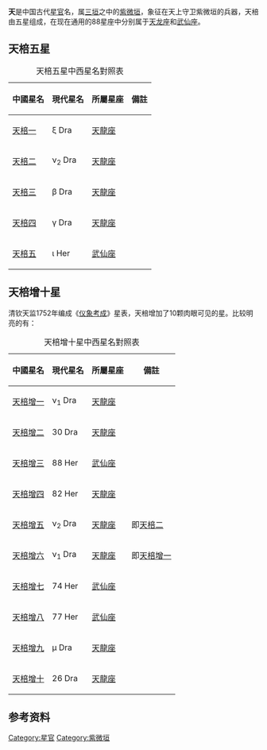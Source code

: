'''天{{Zy|棓|-{zh-cn:bàng; zh-tw: ㄅㄤˋ; zh-hk:paang5;}-}}'''是中国古代[[星官|星官]]名，属[[三垣|三垣]]之中的[[紫微垣|紫微垣]]，象征在天上守卫紫微垣的兵器{{Better source|reason=此處原本引用360doc為來源，為不可靠來源|date=2019年5月}}，天棓由五星组成，在现在通用的88星座中分别属于[[天龙座|天龙座]]和[[武仙座|武仙座]]。

==天棓五星==
{| class="wikitable"  align="center" style="text-align:center; width:100%"
|+天棓五星中西星名對照表
|-
! 中國星名 !! 現代星名 !! 所屬星座 !! 備註
|-
| [[天棓一|天棓一]] || ξ Dra || [[天龍座|天龍座]] || 
|-
| [[天棓二|天棓二]] || ν<sub>2</sub> Dra || [[天龍座|天龍座]] || 
|-
| [[天棓三|天棓三]] || β Dra || [[天龍座|天龍座]] || 
|-
| [[天棓四|天棓四]] || γ Dra || [[天龍座|天龍座]] || 
|-
| [[天棓五|天棓五]] || ι Her || [[武仙座|武仙座]] || 
|}

==天棓增十星==
清钦天监1752年编成《[[仪象考成|仪象考成]]》星表，天棓增加了10颗肉眼可见的星。比较明亮的有：
{| class="wikitable"  align="center" style="text-align:center; width:100%"
|+天棓增十星中西星名對照表
|-
! 中國星名 !! 現代星名 !! 所屬星座 !! 備註
|-
| [[天棓增一|天棓增一]] || ν<sub>1</sub> Dra || [[天龍座|天龍座]] || 
|-
| [[天棓增二|天棓增二]] || 30 Dra || [[天龍座|天龍座]] || 
|-
| [[天棓增三|天棓增三]] || 88 Her || [[武仙座|武仙座]] || 
|-
| [[天棓增四|天棓增四]] || 82 Her || [[天龍座|天龍座]] || 
|-
| [[天棓增五|天棓增五]] || ν<sub>2</sub> Dra || [[天龍座|天龍座]] || 即[[天棓二|天棓二]]
|-
| [[天棓增六|天棓增六]] || ν<sub>1</sub> Dra || [[天龍座|天龍座]] || 即[[天棓增一|天棓增一]]
|-
| [[天棓增七|天棓增七]] || 74 Her || [[武仙座|武仙座]] || 
|-
| [[天棓增八|天棓增八]] || 77 Her || [[武仙座|武仙座]] || 
|-
| [[天棓增九|天棓增九]] || μ Dra || [[天龍座|天龍座]] || 
|-
| [[天棓增十|天棓增十]] || 26 Dra || [[天龍座|天龍座]] || 
|}

==参考资料==
{{reflist}}

{{三垣}}

[[Category:星官|Category:星官]]
[[Category:紫微垣|Category:紫微垣]]